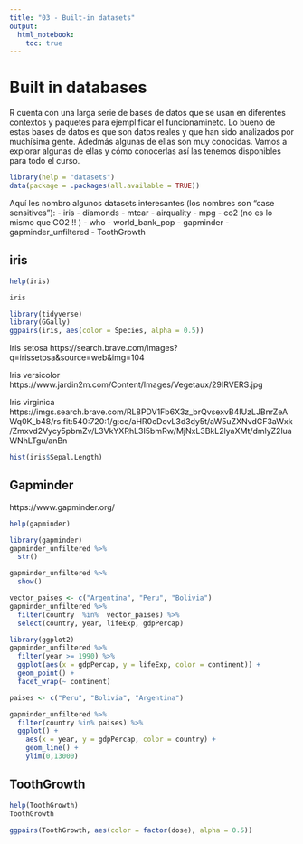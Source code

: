 ```yaml
---
title: "03 - Built-in datasets"
output: 
  html_notebook: 
    toc: true
---
```


# Built in databases 

R cuenta con una larga serie de bases de datos que se usan en diferentes contextos y paquetes para ejemplificar el funcionamineto. Lo bueno de estas bases de datos es que son datos reales y que han sido analizados por muchísima gente. Adedmás algunas de ellas son muy conocidas. Vamos a explorar algunas de ellas y cómo conocerlas así las tenemos disponibles para todo el curso.

```r
library(help = "datasets")
data(package = .packages(all.available = TRUE))
```

Aquí les nombro algunos datasets interesantes (los nombres son "case sensitives"):
-   iris
-   diamonds
-   mtcar
-   airquality
-   mpg
-   co2 (no es lo mismo que CO2 !! )
-   who
-   world_bank_pop
-   gapminder
-   gapminder_unfiltered
-   ToothGrowth

## iris

```r
help(iris)
```


```r
iris
```

```r
library(tidyverse)
library(GGally)
ggpairs(iris, aes(color = Species, alpha = 0.5))
```

Iris setosa
https://search.brave.com/images?q=irissetosa&source=web&img=104

Iris versicolor
https://www.jardin2m.com/Content/Images/Vegetaux/29IRVERS.jpg

Iris virginica
https://imgs.search.brave.com/RL8PDV1Fb6X3z_brQvsexvB4IUzLJBnrZeAWq0K_b48/rs:fit:540:720:1/g:ce/aHR0cDovL3d3dy5t/aW5uZXNvdGF3aWxk/Zmxvd2Vycy5pbmZv/L3VkYXRhL3I5bmRw/MjNxL3BkL2lyaXMt/dmlyZ2luaWNhLTgu/anBn

```r
hist(iris$Sepal.Length)
```

## Gapminder

https://www.gapminder.org/

```r
help(gapminder)
```

```r
library(gapminder)
gapminder_unfiltered %>% 
  str()
```

```r
gapminder_unfiltered %>% 
  show()
```

```r
vector_paises <- c("Argentina", "Peru", "Bolivia")
gapminder_unfiltered %>% 
  filter(country  %in%  vector_paises) %>% 
  select(country, year, lifeExp, gdpPercap)
```

```r
library(ggplot2)
gapminder_unfiltered %>% 
  filter(year >= 1990) %>% 
  ggplot(aes(x = gdpPercap, y = lifeExp, color = continent)) +
  geom_point() + 
  facet_wrap(~ continent)
```

```r
paises <- c("Peru", "Bolivia", "Argentina")

gapminder_unfiltered %>% 
  filter(country %in% paises) %>% 
  ggplot() +
    aes(x = year, y = gdpPercap, color = country) +
    geom_line() +
    ylim(0,13000)
```

## ToothGrowth

```r
help(ToothGrowth)
ToothGrowth
```

```r
ggpairs(ToothGrowth, aes(color = factor(dose), alpha = 0.5))
```



